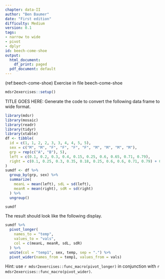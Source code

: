 ```yaml
---
chapter: data-II
author: "Ben Baumer"
date: "First edition"
difficulty: Medium
version: 0.1
tags:
- narrow to wide
- pivot
- dplyr
id: beech-come-shoe
output:
  html_document:
    df_print: paged
  pdf_document: default
---
```


(ref:beech-come-shoe) Exercise in file beech-come-shoe

```r
mdsr2exercises::setup()
```

TITLE GOES HERE: Generate the code to convert the following data frame to wide format.

```r
library(mdsr)
library(mosaic)
library(readr)
library(tidyr)
library(xtable)
df <- tibble(
  id = c(1, 1, 2, 2, 3, 3, 4, 4, 5, 5),
  sex = c("M", "M", "F", "F", "F", "F", "M", "M", "M", "M"),
  grp = rep(c("A", "B"), 5),
  left = c(0.1, 0.2, 0.3, 0.4, 0.15, 0.25, 0.6, 0.65, 0.71, 0.79),
  right = c(0.1, 0.25, 0.3, 0.35, 0.18, 0.25, 0.6, 0.6, 0.71, 0.79) + 0.1
)
sumdf <- df %>%
  group_by(grp, sex) %>%
  summarize(
    meanL = mean(left), sdL = sd(left),
    meanR = mean(right), sdR = sd(right)
  ) %>%
  ungroup()
```

```r
sumdf
```

The result should look like the following display.

```r
sumdf %>%
  pivot_longer(
    names_to = "temp", 
    values_to = "vals", 
    col = c(meanL, meanR, sdL, sdR)
  ) %>%
  unite(col = "temp1", sex, temp, sep = ".") %>%
  pivot_wider(names_from = temp1, values_from = vals)
```

Hint: use `r mdsr2exercises::func_macro(pivot_longer)` in conjunction with `r mdsr2exercises::func_macro(pivot_wider)`.

<!--begin-answer-->
```r
```
<!--end-answer-->

